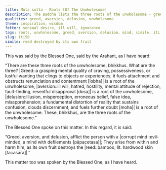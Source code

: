```yaml
---
title: Mūla sutta - Roots [Of The Unwholesome]
description: The Buddha lists the three roots of the unwholesome - greed, aversion, and delusion, and explain their effect on the mind with a simile.
qualities: greed, aversion, delusion, unwholesome
theme: inspiration, wisdom
fetter: sensual desire, ill will, ignorance
tags: roots, unwholesome, greed, aversion, delusion, mind, simile, iti
slug: iti50
simile: reed destroyed by its own fruit
---
```


This was said by the Blessed One, said by the Arahant, as I have heard:

“There are these three roots of the unwholesome, bhikkhus. What are the three? |Greed::a grasping mental quality of craving, possessiveness, or lustful wanting that clings to objects or experiences; it fuels attachment and obstructs renunciation and contentment [lobha]| is a root of the unwholesome, |aversion::ill will, hatred, hostility, mental attitude of rejection, fault-finding, resentful disapproval [dosa]| is a root of the unwholesome, |delusion::illusion, misperception, erroneous belief, false idea, misapprehension; a fundamental distortion of reality that sustains confusion, clouds discernment, and fuels further doubt [moha]| is a root of the unwholesome. These, bhikkhus, are the three roots of the unwholesome.”

The Blessed One spoke on this matter. In this regard, it is said:

“Greed, aversion, and delusion,
afflict the person with a |corrupt mind::evil-minded, a mind with defilements [pāpacetasa]|;
They arise from within and harm him,
as its own fruit destroys the |reed::bamboo; lit. hardwood skin [tacasāra]|.”

This matter too was spoken by the Blessed One, as I have heard.